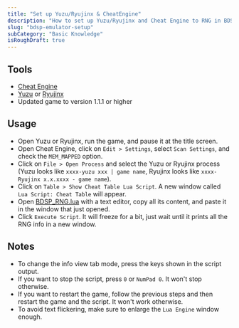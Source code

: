 ```yaml
---
title: "Set up Yuzu/Ryujinx & CheatEngine"
description: "How to set up Yuzu/Ryujinx and Cheat Engine to RNG in BDSP using Lua scripts"
slug: "bdsp-emulator-setup"
subCategory: "Basic Knowledge"
isRoughDraft: true
---
```


## Tools

- [Cheat Engine](https://www.cheatengine.org/downloads.php)
- [Yuzu](https://yuzu-emu.org/downloads/) or [Ryujinx](https://ryujinx.org/download)
- Updated game to version 1.1.1 or higher

## Usage

- Open Yuzu or Ryujinx, run the game, and pause it at the title screen.
- Open Cheat Engine, click on `Edit > Settings`, select `Scan Settings`, and check the `MEM_MAPPED` option.
- Click on `File > Open Process` and select the Yuzu or Ryujinx process (Yuzu looks like `xxxx-yuzu xxx | game name`, Ryujinx looks like `xxxx-Ryujinx x.x.xxxx - game name`).
- Click on `Table > Show Cheat Table Lua Script`. A new window called `Lua Script: Cheat Table` will appear.
- Open [BDSP_RNG.lua](https://github.com/Real96/BDSP-CheatEngine-Lua) with a text editor, copy all its content, and paste it in the window that just opened.
- Click `Execute Script`. It will freeze for a bit, just wait until it prints all the RNG info in a new window.

## Notes

- To change the info view tab mode, press the keys shown in the script output.
- If you want to stop the script, press `0` or `NumPad 0`. It won't stop otherwise.
- If you want to restart the game, follow the previous steps and then restart the game and the script. It won't work otherwise.
- To avoid text flickering, make sure to enlarge the `Lua Engine` window enough.

